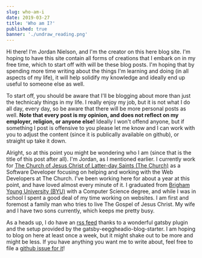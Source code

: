 ```yaml
---
slug: who-am-i
date: 2019-03-27
title: 'Who am I?'
published: true
banner: './undraw_reading.png'
---
```


Hi there! I'm Jordan Nielson, and I'm the creator on this here blog site. I'm
hoping to have this site contain all forms of creations that I embark on in my
free time, which to start off with will be these blog posts. I'm hoping that by
spending more time writing about the things I'm learning and doing (in all
aspects of my life), it will help solidify my knowledge and ideally end up
useful to someone else as well.

To start off, you should be aware that I'll be blogging about more than just the
technicaly things in my life. I really enjoy my job, but it is not what I do all
day, every day, so be aware that there will be more personal posts as well.
**Note that every post is my opinion, and does not reflect on my employer,
religion, or anyone else!** Ideally I won't offend anyone, but if something I
post is offensive to you please let me know and I can work with you to adjust
the content (since it is publically available on github), or straight up take it
down.

Alright, so at this point you might be wondering who I am (since that is the
title of this post after all). I'm Jordan, as I mentioned earlier. I currently
work for
[The Church of Jesus Christ of Latter-day Saints (The Church)](https://churchofjesuschrist.org)
as a Software Developer focusing on helping and working with the Web Developers
at The Church. I've been working here for about a year at this point, and have
loved almost every minute of it. I graduated from
[Brigham Young University (BYU)](https://byu.edu) with a Computer Science
degree, and while I was in school I spent a good deal of my time working on
websites. I am first and foremost a family man who tries to live The Gospel of
Jesus Christ. My wife and I have two sons currently, which keeps me pretty busy.

As a heads up, I do have an [rss feed](https://jnielson.com/rss.xml) thanks to a
wonderful gatsby plugin and the setup provided by the
gatsby-eeggheadio-blog-starter. I am hoping to blog on here at least once a
week, but it might shake out to be more and might be less. If you have anything
you want me to write about, feel free to file a
[github issue for it](https://github.com/jnielson94/gatsby-starter-egghead-blog/issues/new)!
